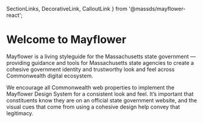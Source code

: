   SectionLinks, DecorativeLink, CalloutLink
} from '@massds/mayflower-react';



<Meta title="Get Started/Introduction" />

# Welcome to Mayflower

Mayflower is a living styleguide for the Massachusetts state government — providing guidance and tools for Massachusetts state agencies to create a cohesive government identity and trustworthy look and feel across Commonwealth digital ecosystem.

<div className="row ma__row--three-up">
  <div className="col-md">
    <SectionLinks
      title={{
        text: 'Design Principles'
      }}
      description="This is a group of links"
      index={0}
    >
      <DecorativeLink text="Brand Pillars" href="" />
      <DecorativeLink text="Design Guidelines" href="" />
    </SectionLinks>
  </div>
  <div className="col-md">
    <SectionLinks
      title={{
        text: 'Design Tokens'
      }}
      description="This is a group of links"
      index={1}
      >
      <DecorativeLink text="Colors" href="" />
      <DecorativeLink text="Typography" href="" />
      <DecorativeLink text="Logo" href="" />
      <DecorativeLink text="Icons" href="" />
    </SectionLinks>
  </div>
  <div className="col-md">
    <SectionLinks
      title={{
        text: 'Brand Touch Points'
      }}
      description="This is a group of links"
      index={2}
      >
      <DecorativeLink text="Branding Components" href="" />
      <DecorativeLink text="Base Elements" href="" />
    </SectionLinks>
  </div>
</div>

We encourage all Commonwealth web properties to implement the Mayflower Design System for a consistent look and feel. It’s important that constituents know they are on an official state government website, and the visual cues that come from using a cohesive design help convey that legitimacy.
